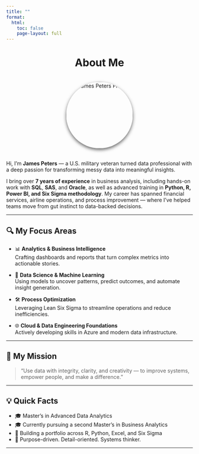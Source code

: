 ```yaml
---
title: ""
format:
  html:
    toc: false
    page-layout: full
---
```


<!-- Title and Image -->

::: {style="text-align: center; margin-bottom: 2rem;"}
<h1>About Me</h1>

```{=html}
<img src="images/james.jpg" alt="James Peters Photo"
       width="180"
       style="border-radius: 50%; box-shadow: 0 4px 10px rgba(0, 0, 0, 0.6); margin-top: 1rem;" />
```
:::

<!-- Bio Text Section -->

::: {style="max-width: 750px; margin: auto; text-align: center;"}
<!-- Paste your About Me text here -->
:::

Hi, I’m **James Peters** — a U.S. military veteran turned data professional with a deep passion for transforming messy data into meaningful insights.

I bring over **7 years of experience** in business analysis, including hands-on work with **SQL**, **SAS**, and **Oracle**, as well as advanced training in **Python, R, Power BI, and Six Sigma methodology**. My career has spanned financial services, airline operations, and process improvement — where I’ve helped teams move from gut instinct to data-backed decisions.

------------------------------------------------------------------------

## 🔍 My Focus Areas

-   📊 **Analytics & Business Intelligence**\
    Crafting dashboards and reports that turn complex metrics into actionable stories.

-   🤖 **Data Science & Machine Learning**\
    Using models to uncover patterns, predict outcomes, and automate insight generation.

-   🛠️ **Process Optimization**\
    Leveraging Lean Six Sigma to streamline operations and reduce inefficiencies.

-   🌐 **Cloud & Data Engineering Foundations**\
    Actively developing skills in Azure and modern data infrastructure.

------------------------------------------------------------------------

## 🎯 My Mission

> “Use data with integrity, clarity, and creativity — to improve systems, empower people, and make a difference.”

------------------------------------------------------------------------

## 💡 Quick Facts

-   🎓 Master’s in Advanced Data Analytics\
-   🎓 Currently pursuing a second Master’s in Business Analytics\
-   🔧 Building a portfolio across R, Python, Excel, and Six Sigma\
-   🧭 Purpose-driven. Detail-oriented. Systems thinker.

------------------------------------------------------------------------

## 
